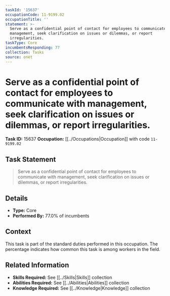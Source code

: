 ```yaml
---
taskId: '15637'
occupationCode: 11-9199.02
occupationTitle: ''
statement: >-
  Serve as a confidential point of contact for employees to communicate with
  management, seek clarification on issues or dilemmas, or report
  irregularities.
taskType: Core
incumbentsResponding: 77
collection: Tasks
source: onet
---
```

# Serve as a confidential point of contact for employees to communicate with management, seek clarification on issues or dilemmas, or report irregularities.

**Task ID:** 15637
**Occupation:** [[../Occupations|Occupation]] with code `11-9199.02`

## Task Statement

> Serve as a confidential point of contact for employees to communicate with management, seek clarification on issues or dilemmas, or report irregularities.

## Details

- **Type:** Core
- **Performed By:** 77.0% of incumbents

## Context

This task is part of the standard duties performed in this occupation. The percentage indicates how common this task is among workers in the field.

## Related Information

- **Skills Required:** See [[../Skills|Skills]] collection
- **Abilities Required:** See [[../Abilities|Abilities]] collection
- **Knowledge Required:** See [[../Knowledge|Knowledge]] collection

